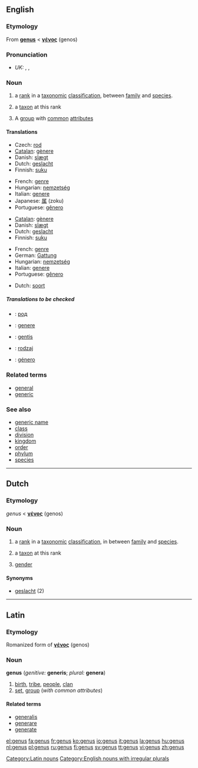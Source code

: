 ==English==

{{wikipedia}}

===Etymology===
From {{L.}} '''[[#Latin|genus]]''' < {{AGr.}} '''[[γένος]]''' (genos)

===Pronunciation===
*''UK:'' {{AHD|jēn'əs}}, {{IPA|/ˈdʒiːnəs/}}, {{SAMPA|/"dZi:n@s/}}

===Noun===
{{en-noun|gen|era}}

# {{taxonomy}} a [[rank]] in a [[taxonomic]] [[classification]], between [[family]] and [[species]].
# {{taxonomy}} a [[taxon]] at this rank
# A [[group]] with [[common]] [[attribute]]s

====Translations====
{{trans-top|rank in a taxonomic classification between family and species}}
*Czech: [[rod]] {{m}}
*[[Catalan]]: [[gènere]] {{m}}
*Danish: [[slægt]] {{c}}
*Dutch: [[geslacht]] {{n}}
*Finnish: [[suku]]
{{trans-mid}}
*French: [[genre]] {{m}}
*Hungarian: [[nemzetség]]
*Italian: [[genere]] {{m}}
*Japanese: [[属]] (zoku)
*Portuguese: [[gênero]] {{m}}
{{trans-bottom}}

{{trans-top|taxon at this rank}}
*[[Catalan]]: [[gènere]]
*Danish: [[slægt]] {{c}}
*Dutch: [[geslacht]] {{n}}
*Finnish: [[suku]]
{{trans-mid}}
*French: [[genre]] {{m}}
*German: [[Gattung]] {{f}}
*Hungarian: [[nemzetség]]
*Italian: [[genere]] {{m}}
*Portuguese: [[gênero]] {{m}}
{{trans-bottom}}

{{trans-top|group with common attributes}}
*Dutch: [[soort]] {{f}}
{{trans-mid}}
{{trans-bottom}}

=====Translations to be checked=====
{{checktrans}}

*{{ttbc|Bulgarian}}: [[род]] {{m}}
*{{ttbc|Interlingua}}: [[genere]]
*{{ttbc|Lithuanian}}: [[gentis]] {{f}}
*{{ttbc|Polish}}: [[rodzaj]] {{m}}
*{{ttbc|Spanish}}: [[género]] {{m}}

===Related terms===
*[[general]]
*[[generic]]

===See also===
*[[generic name]]
*[[class]]
*[[division]]
*[[kingdom]]
*[[order]]
*[[phylum]]
*[[species]]

----

==Dutch==

===Etymology===
{{L.}} ''genus'' < {{AGr.}} '''[[γένος]]''' (genos)

===Noun===
{{nl-noun|g=n|genera|-}}

# {{botany}} a [[rank]] in a [[taxonomic]] [[classification]], in between [[family]] and [[species]].
# {{botany}} a [[taxon]] at this rank
# {{linguistics}} [[gender]]

====Synonyms====
*[[geslacht]] (2)

----

==Latin==

===Etymology===
Romanized form of {{AGr.|la}} '''[[γένος]]''' (genos)

===Noun===
'''genus''' {{n}} (''genitive:'' '''generis'''; ''plural:'' '''genera''')

# [[birth]], [[tribe]], [[people]], [[clan]]
# [[set]], [[group]] (''with common attributes'')

====Related terms====
*[[generalis]]
*[[generare]]
*[[generate]]

[[Category:Latin nouns]]
[[Category:English nouns with irregular plurals]]

[[el:genus]]
[[fa:genus]]
[[fr:genus]]
[[ko:genus]]
[[io:genus]]
[[it:genus]]
[[la:genus]]
[[hu:genus]]
[[nl:genus]]
[[pl:genus]]
[[ru:genus]]
[[fi:genus]]
[[sv:genus]]
[[tt:genus]]
[[vi:genus]]
[[zh:genus]]
